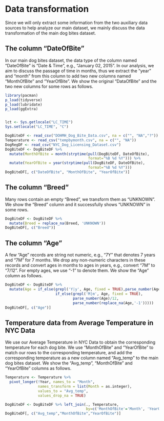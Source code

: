 # Data transformation
Since we will only extract some information from the two auxiliary data sources to help analyze our main dataset, we mainly discuss the data transformation of the main dog bites dataset.

## The column “DateOfBite”

In our main dog bites dataset, the data type of the column named “DateOfBite” is “Date & Time”, e.g., “January 02, 2015”. In our analysis, we aim to discuss the passage of time in months, thus we extract the “year” and “month” from this column to add two new columns named “MonthOfBite” and “YearOfBite”. We show the original “DataOfBite” and the two new columns for some rows as follows.

```r
library(pacman)
p_load(tidyverse)
p_load(lubridate)
p_load(ggExtra)


lct <- Sys.getlocale("LC_TIME")
Sys.setlocale("LC_TIME", "C")

DogBiteDF <- read_csv("DOHMH_Dog_Bite_Data.csv", na = c("", "NA","?"))
Temperature <- read_csv("tempbymonth.csv", na = c("", "NA"))
DogRegDF <- read_csv("NYC_Dog_Licensing_Dataset.csv")
DogBiteDF <- DogBiteDF %>% 
  mutate(MonthOfBite = month(strptime(pull(DogBiteDF, DateOfBite), 
                                      format="%B %d %Y"))) %>% 
  mutate(YearOfBite = year(strptime(pull(DogBiteDF, DateOfBite), 
                                      format="%B %d %Y")))
DogBiteDF[, c("DateOfBite", "MonthOfBite", "YearOfBite")]
```

## The column “Breed”

Many rows contain an empty “Breed”, we transform them as “UNKNOWN”. We show the “Breed” column and it successfully shows “UNKNOWN” in some rows.

```r
DogBiteDF <- DogBiteDF %>% 
  mutate(Breed = replace_na(Breed, 'UNKNOWN'))
DogBiteDF[, c("Breed")]
```

## The column “Age”

A few “Age” records are string not numeric, e.g., “7Y” that denotes 7 years and “7M” for 7 months. We drop any non-numeric characters in these records and convert ages in months to ages in years, e.g., convert “7M” to “7/12”. For empty ages, we use “-1” to denote them. We show the “Age” column as follows.

```r
DogBiteDF <- DogBiteDF %>% 
  mutate(Age = if_else(grepl('Y|y', Age, fixed = TRUE),parse_number(Age),
                       if_else(grepl('M|m', Age, fixed = TRUE), 
                               parse_number(Age)/12, 
                               parse_number(replace_na(Age,'-1')))))
DogBiteDF[, c("Age")]
```

## Temperature data from Average Temperature in NYC Data

We use our Average Temperature in NYC Data to obtain the corresponding temperature for each dog bite. We use “MonthOfBite” and “YearOfBite” to match our rows to the corresponding temperature, and add the corresponding temperature as a new column named “Avg_temp” to the main dog bites dataset. We show the “Avg_temp”, “MonthOfBite” and “YearOfBite” columns as follows.

```r
Temperature <- Temperature %>% 
  pivot_longer(!Year, names_to = "Month", 
               names_transform = list(Month = as.integer),
               values_to = "Avg_temp",
               values_drop_na = TRUE)

DogBiteDF <- DogBiteDF %>% left_join(., Temperature, 
                                     by=c('MonthOfBite'='Month', 'YearOfBite'='Year'), suffix = c("_x", "_y"))
DogBiteDF[, c("Avg_temp","MonthOfBite","YearOfBite")]
```
